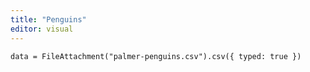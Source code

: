 ```yaml
---
title: "Penguins"
editor: visual
---
```



```ojs
data = FileAttachment("palmer-penguins.csv").csv({ typed: true })
```


